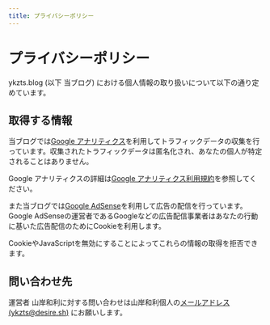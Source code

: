 ```yaml
---
title: プライバシーポリシー
---
```


# プライバシーポリシー

ykzts.blog (以下 当ブログ) における個人情報の取り扱いについて以下の通り定めています。

## 取得する情報

当ブログでは[Google アナリティクス](https://developers.google.com/analytics/?hl=ja)を利用してトラフィックデータの収集を行っています。収集されたトラフィックデータは匿名化され、あなたの個人が特定されることはありません。

Google アナリティクスの詳細は[Google アナリティクス利用規約](https://marketingplatform.google.com/about/analytics/terms/jp/)を参照してください。

また当ブログでは[Google AdSense](https://www.google.com/adsense/start/)を利用して広告の配信を行っています。Google AdSenseの運営者であるGoogleなどの広告配信事業者はあなたの行動に基いた広告配信のためにCookieを利用します。

CookieやJavaScriptを無効にすることによってこれらの情報の取得を拒否できます。

## 問い合わせ先

運営者 山岸和利に対する問い合わせは山岸和利個人の[メールアドレス (ykzts@desire.sh)](mailto:ykzts@desire.sh) にお願いします。
